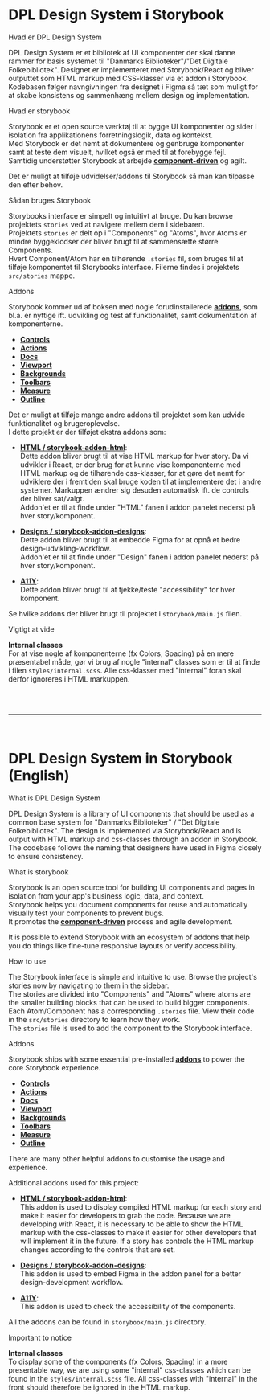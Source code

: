 
<Meta title="Introduction" />

<style>{`
  .subheading {
    --mediumdark: '#999999';
    font-weight: 900;
    font-size: 13px;
    color: #999;
    letter-spacing: 6px;
    line-height: 24px;
    text-transform: uppercase;
    margin-bottom: 12px;
    margin-top: 40px;
  }

  .link-list {
    display: grid;
    grid-template-columns: 1fr;
    grid-template-rows: 1fr 1fr;
    row-gap: 10px;
  }

  @media (min-width: 620px) {
    .link-list {
      row-gap: 20px;
      column-gap: 20px;
      grid-template-columns: 1fr 1fr;
    }
  }

  @media all and (-ms-high-contrast:none) {
  .link-list {
      display: -ms-grid;
      -ms-grid-columns: 1fr 1fr;
      -ms-grid-rows: 1fr 1fr;
    }
  }

  .link-item {
    display: block;
    padding: 20px 30px 20px 15px;
    border: 1px solid #00000010;
    border-radius: 5px;
    transition: background 150ms ease-out, border 150ms ease-out, transform 150ms ease-out;
    color: #333333;
    display: flex;
    align-items: flex-start;
  }

  .link-item:hover {
    border-color: #1EA7FD50;
    transform: translate3d(0, -3px, 0);
    box-shadow: rgba(0, 0, 0, 0.08) 0 3px 10px 0;
  }

  .link-item:active {
    border-color: #1EA7FD;
    transform: translate3d(0, 0, 0);
  }

  .link-item strong {
    font-weight: 700;
    display: block;
    margin-bottom: 2px;
  }
  
  .link-item img {
    height: 40px;
    width: 40px;
    margin-right: 15px;
    flex: none;
  }

  .link-item span {
    font-size: 14px;
    line-height: 20px;
  }

  .tip {
    display: inline-block;
    border-radius: 1em;
    font-size: 11px;
    line-height: 12px;
    font-weight: 700;
    background: #E7FDD8;
    color: #66BF3C;
    padding: 4px 12px;
    margin-right: 10px;
    vertical-align: top;
  }

  .tip-wrapper {
    font-size: 13px;
    line-height: 20px;
    margin-top: 40px;
    margin-bottom: 40px;
  }

  .tip-wrapper code {
    font-size: 12px;
    display: inline-block;
  }

  
`}</style>

# DPL Design System i Storybook

<div className="subheading">Hvad er DPL Design System</div>

DPL Design System er et bibliotek af UI komponenter der skal danne rammer for basis systemet til "Danmarks Biblioteker"/"Det Digitale Folkebibliotek".
Designet er implementeret med Storybook/React og bliver outputtet som HTML markup med CSS-klasser via et addon i Storybook.
Kodebasen følger navngivningen fra designet i Figma så tæt som muligt for at skabe konsistens og sammenhæng mellem design og implementation.

<!-- For at demonstrere hvordan komponenterne ser ud med markup og css-klasser -->

<div className="subheading">Hvad er storybook</div>

Storybook er et open source værktøj til at bygge UI komponenter og sider i isolation fra applikationens forretningslogik, data og kontekst. <br/>
Med Storybook er det nemt at dokumentere og genbruge komponenter samt at teste dem visuelt, hvilket også er med til at forebygge fejl. <br/>
Samtidig understøtter Storybook at arbejde [**component-driven**](https://componentdriven.org) og agilt.

Det er muligt at tilføje udvidelser/addons til Storybook så man kan tilpasse den efter behov.

<div className="subheading">Sådan bruges Storybook</div>

Storybooks interface er simpelt og intuitivt at bruge. Du kan browse projektets `stories` ved at navigere mellem dem i sidebaren. <br/>
Projektets `stories` er delt op i "Components" og "Atoms", hvor Atoms er mindre byggeklodser der bliver brugt til at sammensætte større Components. <br/>
Hvert Component/Atom har en tilhørende `.stories` fil, som bruges til at tilføje komponentet til Storybooks interface. Filerne findes i projektets `src/stories` mappe.

<div className="subheading">Addons</div>

Storybook kommer ud af boksen med nogle forudinstallerede [**addons**](https://storybook.js.org/addons/tag/essentials/), som bl.a. er nyttige ift. udvikling og test af funktionalitet, samt dokumentation af komponenterne.

- [**Controls**](https://storybook.js.org/addons/@storybook/addon-controls/)
- [**Actions**](https://storybook.js.org/addons/@storybook/addon-actions/)
- [**Docs**](https://storybook.js.org/addons/@storybook/addon-docs/)
- [**Viewport**](https://storybook.js.org/addons/@storybook/addon-viewport/)
- [**Backgrounds**](https://storybook.js.org/addons/@storybook/addon-backgrounds/)
- [**Toolbars**](https://storybook.js.org/addons/@storybook/addon-toolbars/)
- [**Measure**](https://storybook.js.org/addons/@storybook/addon-measure/)
- [**Outline**](https://storybook.js.org/addons/@storybook/addon-outline/)

Det er muligt at tilføje mange andre addons til projektet som kan udvide funktionalitet og brugeroplevelse. <br/>
I dette projekt er der tilføjet ekstra addons som:

- [**HTML / storybook-addon-html**](https://storybook.js.org/addons/@whitespace/storybook-addon-html/): <br/>
  Dette addon bliver brugt til at vise HTML markup for hver story. Da vi udvikler i React, er der brug for at kunne vise komponenterne med HTML markup og
  de tilhørende css-klasser, for at gøre det nemt for udviklere der i fremtiden skal bruge koden til at implementere det i andre systemer.
  Markuppen ændrer sig desuden automatisk ift. de controls der bliver sat/valgt. <br/>
  Addon'et er til at finde under "HTML" fanen i addon panelet nederst på hver story/komponent.

- [**Designs / storybook-addon-designs**](https://storybook.js.org/addons/storybook-addon-designs/): <br/>
  Dette addon bliver brugt til at embedde Figma for at opnå et bedre design-udvikling-workflow. <br/>
  Addon'et er til at finde under "Design" fanen i addon panelet nederst på hver story/komponent.

- [**A11Y**](https://storybook.js.org/addons/@storybook/addon-a11y/):<br/>
  Dette addon bliver brugt til at tjekke/teste "accessibility" for hver komponent.

Se hvilke addons der bliver brugt til projektet i `storybook/main.js` filen.

<div className="subheading">Vigtigt at vide</div>

**Internal classes** <br/>
For at vise nogle af komponenterne (fx Colors, Spacing) på en mere præsentabel måde, gør vi brug af nogle "internal" classes som er til at finde i filen `styles/internal.scss`.
Alle css-klasser med "internal" foran skal derfor ignoreres i HTML markuppen.

<br />
<br />

---

<br />

# DPL Design System in Storybook (English)

<div className="subheading">What is DPL Design System</div>

DPL Design System is a library of UI components that should be used as a common base system for "Danmarks Biblioteker" / "Det Digitale Folkebibliotek".
The design is implemented via Storybook/React and is output with HTML markup and css-classes through an addon in Storybook. <br/>
The codebase follows the naming that designers have used in Figma closely to ensure consistency.

<div className="subheading">What is storybook</div>

Storybook is an open source tool for building UI components and pages in isolation from your app's business logic, data, and context. <br/>
Storybook helps you document components for reuse and automatically visually test your components to prevent bugs. <br/>
It promotes the [**component-driven**](https://componentdriven.org) process and agile development.

It is possible to extend Storybook with an ecosystem of addons that help you do things like fine-tune responsive layouts or verify accessibility.

<div className="subheading">How to use</div>

The Storybook interface is simple and intuitive to use. Browse the project's stories now by navigating to them in the sidebar. <br/>
The stories are divided into "Components" and "Atoms" where atoms are the smaller building blocks that can be used to build bigger components. <br/>
Each Atom/Component has a corresponding `.stories` file. View their code in the `src/stories` directory to learn how they work. <br/>
The `stories` file is used to add the component to the Storybook interface.

<div className="subheading">Addons</div>

Storybook ships with some essential pre-installed [**addons**](https://storybook.js.org/addons/tag/essentials/) to power the core Storybook experience.

- [**Controls**](https://storybook.js.org/addons/@storybook/addon-controls/)
- [**Actions**](https://storybook.js.org/addons/@storybook/addon-actions/)
- [**Docs**](https://storybook.js.org/addons/@storybook/addon-docs/)
- [**Viewport**](https://storybook.js.org/addons/@storybook/addon-viewport/)
- [**Backgrounds**](https://storybook.js.org/addons/@storybook/addon-backgrounds/)
- [**Toolbars**](https://storybook.js.org/addons/@storybook/addon-toolbars/)
- [**Measure**](https://storybook.js.org/addons/@storybook/addon-measure/)
- [**Outline**](https://storybook.js.org/addons/@storybook/addon-outline/)

There are many other helpful addons to customise the usage and experience.

Additional addons used for this project:

- [**HTML / storybook-addon-html**](https://storybook.js.org/addons/@whitespace/storybook-addon-html/): <br/>
  This addon is used to display compiled HTML markup for each story and make it easier for developers to grab the code.
  Because we are developing with React, it is necessary to be able to show the HTML markup with the css-classes to make it easier for other developers that will implement it in the future.
  If a story has controls the HTML markup changes according to the controls that are set.

- [**Designs / storybook-addon-designs**](https://storybook.js.org/addons/storybook-addon-designs/): <br/>
  This addon is used to embed Figma in the addon panel for a better design-development workflow.

- [**A11Y**](https://storybook.js.org/addons/@storybook/addon-a11y/): <br/>
  This addon is used to check the accessibility of the components.

All the addons can be found in `storybook/main.js` directory.

<div className="subheading">Important to notice</div>

**Internal classes** <br/>
To display some of the components (fx Colors, Spacing) in a more presentable way, we are using some "internal" css-classes which can be found in the `styles/internal.scss` file.
All css-classes with "internal" in the front should therefore be ignored in the HTML markup.
